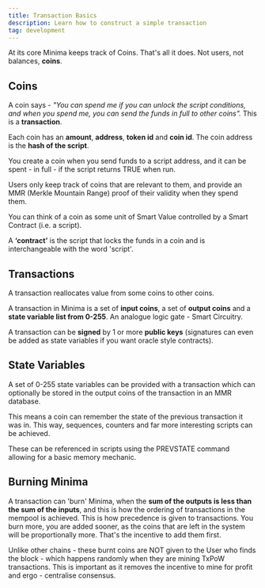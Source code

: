 ---
title: Transaction Basics
description: Learn how to construct a simple transaction
tag: development
---


At its core Minima keeps track of Coins. That's all it does. Not users, not balances, **coins**. 

## Coins

A coin says - *"You can spend me if you can unlock the script conditions, and when you spend me, you can send the funds in full to other coins".* This is a **transaction**. 

Each coin has an **amount**, **address**, **token id** and **coin id**. The coin address is the **hash of the script**. 

You create a coin when you send funds to a script address, and it can be spent - in full - if the script returns TRUE when run. 

Users only keep track of coins that are relevant to them, and provide an MMR (Merkle Mountain Range) proof of their validity when they spend them. 

<Callout>
You can think of a coin as some unit of Smart Value controlled by a Smart Contract (i.e. a script).

A **‘contract’** is the script that locks the funds in a coin and is interchangeable with the word 'script'.
</Callout>

## Transactions

A transaction reallocates value from some coins to other coins. 

A transaction in Minima is a set of **input coins**, a set of **output coins** and a **state variable list from 0-255**. An analogue logic gate - Smart Circuitry. 

A transaction can be **signed** by 1 or more **public keys** (signatures can even be added as state variables if you want oracle style contracts).


## State Variables

A set of 0-255 state variables can be provided with a transaction which can optionally be stored in the output coins of the transaction in an MMR database. 

This means a coin can remember the state of the previous transaction it was in. This way, sequences, counters and far more interesting scripts can be achieved.

These can be referenced in scripts using the PREVSTATE command allowing for a basic memory mechanic. 

## Burning Minima

A transaction can 'burn' Minima, when the **sum of the outputs is less than the sum of the inputs**, and this is how the ordering of transactions in the mempool is achieved. This is how precedence is given to transactions. You burn more, you are added sooner, as the coins that are left in the system will be proportionally more. That's the incentive to add them first. 

Unlike other chains - these burnt coins are NOT given to the User who finds the block - which happens randomly when they are mining TxPoW transactions. This is important as it removes the incentive to mine for profit and ergo - centralise consensus.